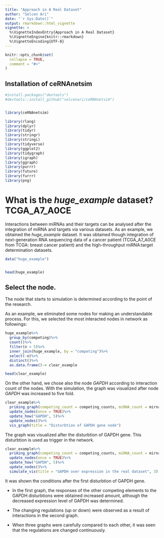 ```yaml
---
title: "Approach in A Real Dataset"
author: "Selcen Ari"
date: "`r Sys.Date()`"
output: rmarkdown::html_vignette
vignette: >
  %\VignetteIndexEntry{Approach in A Real Dataset}
  %\VignetteEngine{knitr::rmarkdown}
  %\VignetteEncoding{UTF-8}
---
```



```r
knitr::opts_chunk$set(
  collapse = TRUE,
  comment = "#>"
)
```

## Installation of ceRNAnetsim

```r
#install.packages("devtools")
#devtools::install_github("selcenari/ceRNAnetsim")


library(ceRNAnetsim)
```

```r
library(rlang)
library(dplyr)
library(tidyr)
library(stringr)
library(stringi)
library(tidyverse)
library(ggplot2)
library(tidygraph)
library(igraph)
library(ggraph)
library(purrr)
library(future)
library(furrr)
library(png)
```

# What is the *huge_example* dataset? TCGA_A7_A0CE

Interactions between miRNAs and their targets can be analysed after the integration of miRNA and targets via various datasets. As an example, we obtained the *huge_example* dataset. It was obtained though integration of next-generation RNA sequencing data of a cancer patient (TCGA_A7_A0CE from TCGA: breast cancer patient) and the high-throughput miRNA:target determination datasets. 

```r
data("huge_example")


head(huge_example)

```

## Select the node.

The node that starts to simulation is determined according to the point of the research. 

As an example, we eliminated some nodes for making an understandable process. For this, we selected the most interacted nodes in network as followings:

```r
huge_example%>%
  group_by(competing)%>%
  count()%>%
  filter(n > 5)%>%
  inner_join(huge_example, by = "competing")%>%
  select(-n)%>%
  distinct()%>%
  as.data.frame()-> clear_example

head(clear_example)
```

On the other hand, we chose also the node *GAPDH* according to interaction count of the nodes. With the simulation, the graph was visualized after node *GAPDH* was increased to five fold.

```r

clear_example%>%
  priming_graph(competing_count = competing_counts, miRNA_count = mirnaexpression_normal, aff_factor = Energy)%>%
  update_nodes(once = TRUE)%>%
  update_how("GAPDH", 5)%>%
  update_nodes()%>%
  vis_graph(title = "Disturbtion of GAPDH gene node")

```

The graph was visualized after the disturbtion of GAPDH gene. This disturbtion is used as trigger in the network.

```r
clear_example%>%
  priming_graph(competing_count = competing_counts, miRNA_count = mirnaexpression_normal, aff_factor = Energy)%>%
  update_nodes(once = TRUE)%>%
  update_how("GAPDH", 5)%>%
  update_nodes()%>%
  simulate_vis(title = "GAPDH over expression in the real dataset", 3)

```

It was shown the conditions after the first disturbtion of GAPDH gene. 

- In the first graph, the responses of the other competing elements to the GAPDH disturbtions were obtained  increased amount, although the decreased expression level of GAPDH was determined.

- The changing regulations (up or down) were observed as a result of interactions in the second graph.

- When three graphs were carefully compared to each other, it was seen that the regulations are changed continuously.


